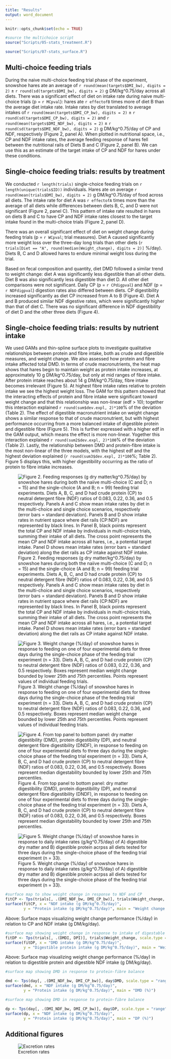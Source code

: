 ```yaml
---
title: "Results"
output: word_document
---
```


```r
knitr::opts_chunk$set(echo = TRUE)
```

```r

#source the multichoice script
source("Scripts/05-stats_treatment.R")

source("Scripts/07-stats_surface.R")
```

## Multi-choice feeding trials

During the naive multi-choice feeding trial phase of the experiment, snowshoe hares ate an average of `r round(mean(targets$DMI_bw), digits = 2)` ± `r round(sd(targets$DMI_bw), digits = 2)` g DM/kg\^0.75/day across all diets. There was a significant effect of diet on intake rate during naive multi-choice trials (p = `r MCpval`): hares ate `r effectofB` times more of diet B than the average diet intake rate. Intake rates by diet translated to average intakes of `r round(mean(targets$DMI_CP_bw), digits = 2)` ± `r round(sd(targets$DMI_CP_bw), digits = 2)` and `r round(mean(targets$DMI_NDF_bw), digits = 2)` ± `r round(sd(targets$DMI_NDF_bw), digits = 2)` g DM/kg\^0.75/day of CP and NDF, respectively (Figure 2, panel A). When plotted in nutritional space, i.e., CP and NDF intake rates, the average feeding response of hares fell between the nutritional rails of Diets B and C (Figure 2, panel B). We can use this as an estimate of the target intake of CP and NDF for hares under these conditions.

## Single-choice feeding trials: results by treatment

We conducted `r length(trials)` single-choice feeding trials on `r length(unique(trials$ID))` individuals. Hares ate on average `r round(mean(trials$DMI_bw), digits = 2)` g DM/kg\^0.75/day of food across all diets. The intake rate for diet A was `r effectofA` times more than the average of all diets while differences between diets B, C, and D were not significant (Figure 2, panel C). This pattern of intake rate resulted in hares on diets B and C to have CP and NDF intake rates closest to the target intake found in the multi-choice trials (Figure 2, panel D).

There was an overall significant effect of diet on weight change during feeding trials (p = `r WCpval`; trial measures). Diet A caused significantly more weight loss over the three-day long trials than other diets (`r trials[Diet == "A", round(median(Weight_change), digits = 2)]` %/day). Diets B, C and D allowed hares to endure minimal weight loss during the trial.

Based on fecal composition and quantity, diet DMD followed a similar trend to weight change: diet A was significantly less digestible than all other diets. Diet B was also significantly less digestible than diet D. All other diet comparisons were not significant. Daily CP (p = `r CPdigpval`) and NDF (p = `r NDFdigpval`) digestion rates also differed between diets. CP digestibility increased significantly as diet CP increased from A to B (Figure 4). Diet A and B produced similar NDF digestive rates, which were significantly higher than that of diet C. There was no significant difference in NDF digestibility of diet D and the other three diets (Figure 4).

## Single-choice feeding trials: results by nutrient intake

We used GAMs and thin-spline surface plots to investigate qualitative relationships between protein and fibre intake, both as crude and digestible measures, and weight change. We also assessed how protein and fibre intake affected total DMD. In terms of crude macronutrients, the heat map shows that hares begin to maintain weight as protein intake increases, at approximately 10 g DM/kg\^0.75/day, but only at mid ranges of fibre intake. After protein intake reaches about 14 g DM/kg\^0.75/day, fibre intake becomes irrelevant (Figure 5). At highest fibre intake rates relative to protein intake we see the highest weight loss. The GAM for this pattern showed that the interacting effects of protein and fibre intake were significant toward weight change and that this relationship was non-linear (edf \> 10); together this interaction explained `r round(sum$dev.expl, 2)*100`% of the deviation (Table 2). The effect of digestible macronutrient intake on weight change shows a similar response to that of crude macronutrient, but with highest performance occurring from a more balanced intake of digestible protein and digestible fibre (Figure 5). This is further expressed with a higher edf in the GAM output, which means the effect is more non-linear. Yogether this interaction explained `r round(sum2$dev.expl, 2)*100`% of the deviation (Table 2). Lastly, the relationship between DMD and protein-fibre intake is the most non-linear of the three models, with the highest edf and the highest deviation explained (`r round(sum3$dev.expl, 2)*100`%; Table 2). Figure 5 displays this, with higher digestibility occurring as the ratio of protein to fibre intake increases.

![Figure 2. Feeding responses (g dry matter/kg\^0.75/day) by snowshoe hares during both the naiive multi-choice (C and D; n = 15) and the single-choice (A and B; n = 99) feeding trial experiments. Diets A, B, C, and D had crude protein (CP) to neutral detergent fibre (NDF) ratios of 0.083, 0.22, 0.36, and 0.5 respectively. Panels A and C show mean intake rates by diet in the multi-choice and single choice scenarios, respectively (error bars = standard deviation). Panels B and D show intake rates in nutrient space where diet rails (CP:NDF) are represented by black lines. In Panel B, black points represent the total CP and NDF intake by individuals in multi-choice trials, summing their intake of all diets. The cross point represents the mean CP and NDF intake across all hares, i.e., a potential target intake. Panel D shows mean intake rates (error bars = standard deviation) along the diet rails as CP intake against NDF intake.](Output/figures/intakebarandrail.jpeg)

![Figure 3. Weight change (%/day) of snowshoe hares in response to feeding on one of four experimental diets for three days during the single-choice phase of the feeding trial experiment (n = 33). Diets A, B, C, and D had crude protein (CP) to neutral detergent fibre (NDF) ratios of 0.083, 0.22, 0.36, and 0.5 respectively. Boxes represent median weight change bounded by lower 25th and 75th percentiles. Points represent values of individual feeding trials.](Output/figures/weightchangebar.jpeg)

![Figure 4. From top panel to bottom panel: dry matter digestibility (DMD), protein digestibility (DP), and neutral detergent fibre digestibility (DNDF), in response to feeding on one of four experimental diets fo three days during the single-choice phase of the feeding trial experiment (n = 33). Diets A, B, C, and D had crude protein (CP) to neutral detergent fibre (NDF) ratios of 0.083, 0.22, 0.36, and 0.5 respectively. Boxes represent median digestability bounded by lower 25th and 75th percentiles.](Output/figures/dietdigestion.jpeg)

![Figure 5. Weight change (%/day) of snowshoe hares in response to daily intake rates (g/kg\^0.75/day) of A) digestible dry matter and B) digestible protein acrpss all diets tested for three days during the single-choice phase of the feeding trial experiment (n = 33).](Output/figures/weightchangedigestible.jpeg)

```r
#surface map to show weight change in response to NDF and CP
fitCP <- Tps(trials[, .(DMI_NDF_bw, DMI_CP_bw)], trials$Weight_change, scale.type = "range")
surface(fitCP, x = "NDF intake (g DM/kg^0.75/day)", 
        y = "Protein intake (g DM/kg^0.75/day)", main = "Weight change (%/day)")

```

Above: Surface maps visualizing weight change performance (%/day) in relation to CP and NDF intake (g DM/kg/day).

```r
#surface map showing weight change in response to intake of digestable protein and DMD
fitDP <- Tps(trials[, .(DMDI, DPI)], trials$Weight_change, scale.type = "range")
surface(fitDP, x = "DMD intake (g DM/kg^0.75/day)", 
        y = "Digestible protein intake (g DM/kg^0.75/day)", main = "Weight change (%/day)")

```

Above: Surface map visualizing weight change performance (%/day) in relation to digestible protein and digestible NDF intake (g DM/kg/day).

```r
#surface map showing DMD in response to protein-fibre balance

dmd <- Tps(day[, .(DMI_NDF_bw, DMI_CP_bw)], day$DMD, scale.type = "range")
surface(dmd, x = "NDF intake (g DM/kg^0.75/day)", 
        y = "Protein intake (g DM/kg^0.75/day)", main = "DMD (%)")
```

```r
#surface map showing DMD in response to protein-fibre balance

dp <- Tps(day[, .(DMI_NDF_bw, DMI_CP_bw)], day$DP, scale.type = "range")
surface(dp, x = "NDF intake (g DM/kg^0.75/day)", 
        y = "Protein intake (g DM/kg^0.75/day)", main = "DP (%)")

```

## Additional figures

![Excretion rates](Output/figures/excretionrates.jpg)
